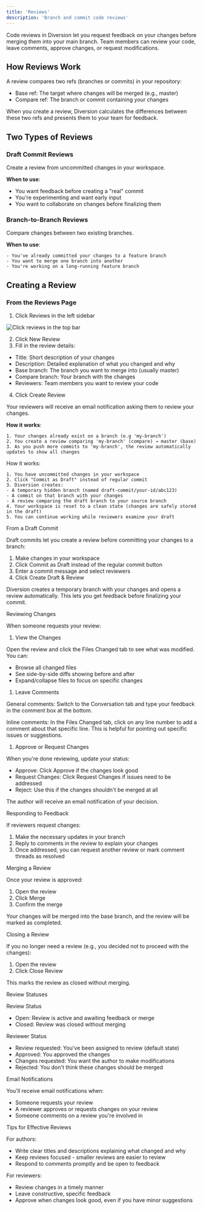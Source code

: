 ---
title: 'Reviews'
description: 'Branch and commit code reviews'
---

Code reviews in Diversion let you request feedback on your changes before merging them into your main branch. Team members can review your code, leave comments, approve changes, or request modifications.


## How Reviews Work

A review compares two refs (branches or commits) in your repository:

- Base ref: The target where changes will be merged (e.g., master)
- Compare ref: The branch or commit containing your changes

When you create a review, Diversion calculates the differences between these two refs and presents them to your team for feedback.

## Two Types of Reviews

### Draft Commit Reviews

Create a review from uncommitted changes in your workspace.

**When to use**:

- You want feedback before creating a "real" commit
- You're experimenting and want early input
- You want to collaborate on changes before finalizing them


### Branch-to-Branch Reviews

Compare changes between two existing branches.

**When to use**:

    - You've already committed your changes to a feature branch
    - You want to merge one branch into another
    - You're working on a long-running feature branch


## Creating a Review

### From the Reviews Page

1. Click Reviews in the left sidebar
<img src="/images/reviews/create-review-step-1.png" alt="Click reviews in the top bar" />

2. Click New Review
3. Fill in the review details:
- Title: Short description of your changes
- Description: Detailed explanation of what you changed and why
- Base branch: The branch you want to merge into (usually master)
- Compare branch: Your branch with the changes
- Reviewers: Team members you want to review your code
4. Click Create Review

Your reviewers will receive an email notification asking them to review your changes.

**How it works**:

    1. Your changes already exist on a branch (e.g 'my-branch')
    2. You create a review comparing 'my-branch' (compare) → master (base)
    3. As you push more commits to 'my-branch', the review automatically updates to show all changes



How it works:

    1. You have uncommitted changes in your workspace
    2. Click "Commit as Draft" instead of regular commit
    3. Diversion creates:
    - A temporary hidden branch (named draft-commit/your-id/abc123)
    - A commit on that branch with your changes
    - A review comparing the draft branch to your source branch
    4. Your workspace is reset to a clean state (changes are safely stored in the draft)
    5. You can continue working while reviewers examine your draft


From a Draft Commit

Draft commits let you create a review before committing your changes to a branch:

1. Make changes in your workspace
2. Click Commit as Draft instead of the regular commit button
3. Enter a commit message and select reviewers
4. Click Create Draft & Review

Diversion creates a temporary branch with your changes and opens a review automatically. This lets you get feedback before finalizing your commit.

Reviewing Changes

When someone requests your review:

1. View the Changes

Open the review and click the Files Changed tab to see what was modified. You can:

- Browse all changed files
- See side-by-side diffs showing before and after
- Expand/collapse files to focus on specific changes
1. Leave Comments

General comments: Switch to the Conversation tab and type your feedback in the comment box at the bottom.

Inline comments: In the Files Changed tab, click on any line number to add a comment about that specific line. This is helpful for pointing out specific issues or suggestions.

1. Approve or Request Changes

When you're done reviewing, update your status:

- Approve: Click Approve if the changes look good
- Request Changes: Click Request Changes if issues need to be addressed
- Reject: Use this if the changes shouldn't be merged at all

The author will receive an email notification of your decision.

Responding to Feedback

If reviewers request changes:

1. Make the necessary updates in your branch
2. Reply to comments in the review to explain your changes
3. Once addressed, you can request another review or mark comment threads as resolved

Merging a Review

Once your review is approved:

1. Open the review
2. Click Merge
3. Confirm the merge

Your changes will be merged into the base branch, and the review will be marked as completed.

Closing a Review

If you no longer need a review (e.g., you decided not to proceed with the changes):

1. Open the review
2. Click Close Review

This marks the review as closed without merging.

Review Statuses

Review Status

- Open: Review is active and awaiting feedback or merge
- Closed: Review was closed without merging

Reviewer Status

- Review requested: You've been assigned to review (default state)
- Approved: You approved the changes
- Changes requested: You want the author to make modifications
- Rejected: You don't think these changes should be merged

Email Notifications

You'll receive email notifications when:

- Someone requests your review
- A reviewer approves or requests changes on your review
- Someone comments on a review you're involved in

Tips for Effective Reviews

For authors:

- Write clear titles and descriptions explaining what changed and why
- Keep reviews focused - smaller reviews are easier to review
- Respond to comments promptly and be open to feedback

For reviewers:

- Review changes in a timely manner
- Leave constructive, specific feedback
- Approve when changes look good, even if you have minor suggestions